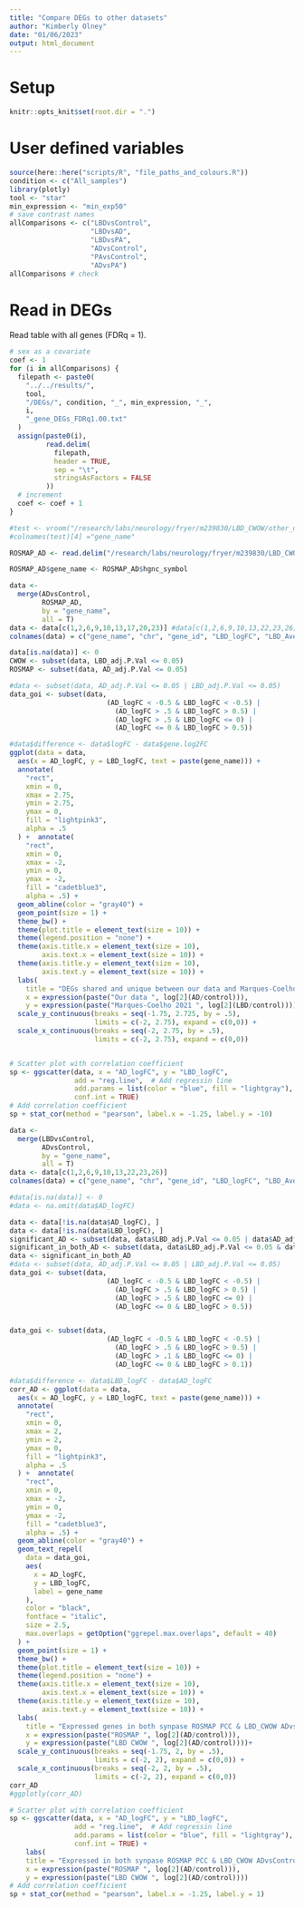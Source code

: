 ```yaml
---
title: "Compare DEGs to other datasets"
author: "Kimberly Olney"
date: "01/06/2023"
output: html_document
---
```


# Setup
```r
knitr::opts_knit$set(root.dir = ".")
```
# User defined variables
```r
source(here::here("scripts/R", "file_paths_and_colours.R"))
condition <- c("All_samples")
library(plotly)
tool <- "star"
min_expression <- "min_exp50"
# save contrast names
allComparisons <- c("LBDvsControl", 
                    "LBDvsAD", 
                    "LBDvsPA", 
                    "ADvsControl", 
                    "PAvsControl", 
                    "ADvsPA")
allComparisons # check
```
# Read in DEGs
Read table with all genes (FDRq = 1).
```r
# sex as a covariate
coef <- 1
for (i in allComparisons) {
  filepath <- paste0(
    "../../results/",
    tool,
    "/DEGs/", condition, "_", min_expression, "_",
    i,
    "_gene_DEGs_FDRq1.00.txt"
  )
  assign(paste0(i),
         read.delim(
           filepath,
           header = TRUE,
           sep = "\t",
           stringsAsFactors = FALSE
         ))
  # increment
  coef <- coef + 1
}
```

```r
#test <- vroom("/research/labs/neurology/fryer/m239830/LBD_CWOW/other_datasets/Marques-Coelho_2021/sup_table_1.txt")
#colnames(test)[4] ="gene_name"

ROSMAP_AD <- read.delim("/research/labs/neurology/fryer/m239830/LBD_CWOW/other_datasets/synapse/ROSMAP/ROSMAP_Differential_Expression_(diagnosis)_PCC.tsv", sep = "\t", header = TRUE)

ROSMAP_AD$gene_name <- ROSMAP_AD$hgnc_symbol
```

```r
data <-
  merge(ADvsControl,
        ROSMAP_AD,
        by = "gene_name",
        all = T)
data <- data[c(1,2,6,9,10,13,17,20,23)] #data[c(1,2,6,9,10,13,22,23,26)]
colnames(data) = c("gene_name", "chr", "gene_id", "LBD_logFC", "LBD_AveExpr", "LBD_adj.P.Val", "AD_logFC", "AD_AveExpr", "AD_adj.P.Val")

data[is.na(data)] <- 0
CWOW <- subset(data, LBD_adj.P.Val <= 0.05)
ROSMAP <- subset(data, AD_adj.P.Val <= 0.05)

#data <- subset(data, AD_adj.P.Val <= 0.05 | LBD_adj.P.Val <= 0.05)
data_goi <- subset(data, 
                        (AD_logFC < -0.5 & LBD_logFC < -0.5) | 
                          (AD_logFC > .5 & LBD_logFC > 0.5) | 
                          (AD_logFC > .5 & LBD_logFC <= 0) |
                          (AD_logFC <= 0 & LBD_logFC > 0.5))

#data$difference <- data$logFC - data$gene.log2FC
ggplot(data = data, 
  aes(x = AD_logFC, y = LBD_logFC, text = paste(gene_name))) +
  annotate(
    "rect",
    xmin = 0,
    xmax = 2.75,
    ymin = 2.75,
    ymax = 0,
    fill = "lightpink3",
    alpha = .5
  ) +  annotate(
    "rect",
    xmin = 0,
    xmax = -2,
    ymin = 0,
    ymax = -2,
    fill = "cadetblue3",
    alpha = .5) +
  geom_abline(color = "gray40") +
  geom_point(size = 1) + 
  theme_bw() +
  theme(plot.title = element_text(size = 10)) +
  theme(legend.position = "none") +
  theme(axis.title.x = element_text(size = 10),
        axis.text.x = element_text(size = 10)) +
  theme(axis.title.y = element_text(size = 10),
        axis.text.y = element_text(size = 10)) +
  labs(
    title = "DEGs shared and unique between our data and Marques-Coelho 2021",
    x = expression(paste("Our data ", log[2](AD/control))),
    y = expression(paste("Marques-Coelho 2021 ", log[2](LBD/control))))+
  scale_y_continuous(breaks = seq(-1.75, 2.725, by = .5), 
                     limits = c(-2, 2.75), expand = c(0,0)) +
  scale_x_continuous(breaks = seq(-2, 2.75, by = .5), 
                     limits = c(-2, 2.75), expand = c(0,0))


# Scatter plot with correlation coefficient
sp <- ggscatter(data, x = "AD_logFC", y = "LBD_logFC",
                add = "reg.line",  # Add regressin line
                add.params = list(color = "blue", fill = "lightgray"), 
                conf.int = TRUE)
# Add correlation coefficient
sp + stat_cor(method = "pearson", label.x = -1.25, label.y = -10)
```
```r
data <-
  merge(LBDvsControl,
        ADvsControl,
        by = "gene_name",
        all = T)
data <- data[c(1,2,6,9,10,13,22,23,26)]
colnames(data) = c("gene_name", "chr", "gene_id", "LBD_logFC", "LBD_AveExpr", "LBD_adj.P.Val", "AD_logFC", "AD_AveExpr", "AD_adj.P.Val")

#data[is.na(data)] <- 0
#data <- na.omit(data$AD_logFC)

data <- data[!is.na(data$AD_logFC), ]  
data <- data[!is.na(data$LBD_logFC), ]  
significant_AD <- subset(data, data$LBD_adj.P.Val <= 0.05 | data$AD_adj.P.Val <= 0.05 )
significant_in_both_AD <- subset(data, data$LBD_adj.P.Val <= 0.05 & data$AD_adj.P.Val <= 0.05 )
data <- significant_in_both_AD
#data <- subset(data, AD_adj.P.Val <= 0.05 | LBD_adj.P.Val <= 0.05)
data_goi <- subset(data, 
                        (AD_logFC < -0.5 & LBD_logFC < -0.5) | 
                          (AD_logFC > .5 & LBD_logFC > 0.5) | 
                          (AD_logFC > .5 & LBD_logFC <= 0) |
                          (AD_logFC <= 0 & LBD_logFC > 0.5))


data_goi <- subset(data, 
                        (AD_logFC < -0.5 & LBD_logFC < -0.5) | 
                          (AD_logFC > .5 & LBD_logFC > 0.5) | 
                          (AD_logFC > .1 & LBD_logFC <= 0) |
                          (AD_logFC <= 0 & LBD_logFC > 0.1))

#data$difference <- data$LBD_logFC - data$AD_logFC
corr_AD <- ggplot(data = data, 
  aes(x = AD_logFC, y = LBD_logFC, text = paste(gene_name))) +
  annotate(
    "rect",
    xmin = 0,
    xmax = 2,
    ymin = 2,
    ymax = 0,
    fill = "lightpink3",
    alpha = .5
  ) +  annotate(
    "rect",
    xmin = 0,
    xmax = -2,
    ymin = 0,
    ymax = -2,
    fill = "cadetblue3",
    alpha = .5) +
  geom_abline(color = "gray40") +
  geom_text_repel(
    data = data_goi, 
    aes(
      x = AD_logFC, 
      y = LBD_logFC,
      label = gene_name
    ),
    color = "black",
    fontface = "italic",
    size = 2.5, 
    max.overlaps = getOption("ggrepel.max.overlaps", default = 40)
  ) +
  geom_point(size = 1) + 
  theme_bw() +
  theme(plot.title = element_text(size = 10)) +
  theme(legend.position = "none") +
  theme(axis.title.x = element_text(size = 10),
        axis.text.x = element_text(size = 10)) +
  theme(axis.title.y = element_text(size = 10),
        axis.text.y = element_text(size = 10)) +
  labs(
    title = "Expressed genes in both synpase ROSMAP PCC & LBD_CWOW ADvsControl",
    x = expression(paste("ROSMAP ", log[2](AD/control))),
    y = expression(paste("LBD CWOW ", log[2](AD/control))))+
  scale_y_continuous(breaks = seq(-1.75, 2, by = .5), 
                     limits = c(-2, 2), expand = c(0,0)) +
  scale_x_continuous(breaks = seq(-2, 2, by = .5), 
                     limits = c(-2, 2), expand = c(0,0))
corr_AD
#ggplotly(corr_AD)

# Scatter plot with correlation coefficient
sp <- ggscatter(data, x = "AD_logFC", y = "LBD_logFC",
                add = "reg.line",  # Add regressin line
                add.params = list(color = "blue", fill = "lightgray"), 
                conf.int = TRUE) +
    labs(
    title = "Expressed in both synpase ROSMAP PCC & LBD_CWOW ADvsControl",
    x = expression(paste("ROSMAP ", log[2](AD/control))),
    y = expression(paste("LBD CWOW ", log[2](AD/control))))
# Add correlation coefficient
sp + stat_cor(method = "pearson", label.x = -1.25, label.y = 1)
```

```r
```